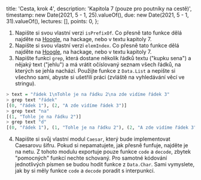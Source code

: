   title: 'Cesta, krok 4',
  description: 'Kapitola 7 (pouze pro poutníky na cestě)',
  timestamp: new Date(2021, 5 - 1, 25).valueOf(),
  due: new Date(2021, 5 - 1, 31).valueOf(),
  lectures: [],
  points: 0,
};

1. Napište si svou vlastní verzi `isPrefixOf`. Co přesně tato funkce dělá najděte na [Hoogle](https://hoogle.haskell.org), na hackage, nebo v textu kapitoly 7.
2. Napište si svou vlastní verzi `elemIndex`. Co přesně tato funkce dělá najděte na [Hoogle](https://hoogle.haskell.org), na hackage, nebo v textu kapitoly 7.
3. Napište funkci `grep`, která dostane několik řádků textu ("kupku sena") a nějaký text ("jehlu") a má vrátit očíslovaný seznam všech řádků, na kterých se jehla nachází. Použijte funkce z `Data.List` a nepište si všechno sami, abyste si ušetřili práci (zvláště na vyhledávání věcí ve stringu).

```hs
> text = "řádek 1\nTohle je na řádku 2\na zde vidíme řádek 3"
> grep text "řádek"
[(0, "řádek 1"), (2, "A zde vidíme řádek 3")]
> grep text "na"
[(1, "Tohle je na řádku 2")]
> grep text "d"
[(0, "řádek 1"), (1, "Tohle je na řádku 2"), (2, "A zde vidíme řádek 3")]
```

4. Napište si svůj vlastní modul `Caesar`, který bude implementovat Caesarovu šifru. Pokud si nepamatujete, jak přesně funfuje, najděte je na netu. Z tohoto modulu exportuje pouze funkce `code` a `decode`, zbytek "pomocných" funkcí nechte schovaný. Pro samotné kódování jednotlivých písmen se budou hodit funkce z `Data.Char`. Sami vymyslete, jak by si měly funkce `code` a `decode` poradit s interpunkcí.
